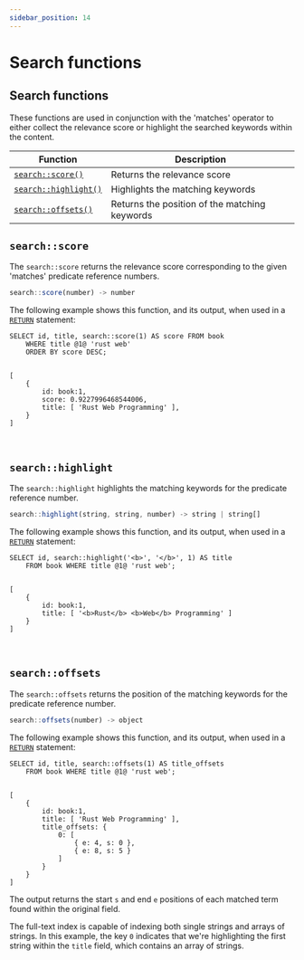 ```yaml
---
sidebar_position: 14
---
```



# Search functions

## Search functions

These functions are used in conjunction with the 'matches' operator to either collect the relevance score or highlight the searched keywords within the content.

<table>
<thead>
  <tr>
    <th>Function</th>
    <th>Description</th>
  </tr>
</thead>
<tbody>
  <tr>
    <td><a href="#searchscore"><code>search::score()</code></a></td>
    <td>Returns the relevance score</td>
  </tr>
  <tr>
    <td><a href="#searchhighlight"><code>search::highlight()</code></a></td>
    <td>Highlights the matching keywords</td>
  </tr>
  <tr>
    <td><a href="#searchoffsets"><code>search::offsets()</code></a></td>
    <td>Returns the position of the matching keywords</td>
  </tr>
</tbody>
</table>

## `search::score`

The `search::score` returns the relevance score corresponding to the given 'matches' predicate reference numbers.

```js title="API DEFINITION"
search::score(number) -> number
```
The following example shows this function, and its output, when used in a [`RETURN`](/docs/surrealql/statements/return) statement:

```surql
SELECT id, title, search::score(1) AS score FROM book
	WHERE title @1@ 'rust web'
	ORDER BY score DESC;


[
	{
		id: book:1,
		score: 0.9227996468544006,
		title: [ 'Rust Web Programming' ],
	}
]
```

<br />

## `search::highlight`

The `search::highlight` highlights the matching keywords for the predicate reference number.

```js title="API DEFINITION"
search::highlight(string, string, number) -> string | string[]
```
The following example shows this function, and its output, when used in a [`RETURN`](/docs/surrealql/statements/return) statement:

```surql
SELECT id, search::highlight('<b>', '</b>', 1) AS title
	FROM book WHERE title @1@ 'rust web';


[
	{
		id: book:1,
		title: [ '<b>Rust</b> <b>Web</b> Programming' ]
	}
]
```

<br />

## `search::offsets`

The `search::offsets` returns the position of the matching keywords for the predicate reference number.

```js title="API DEFINITION"
search::offsets(number) -> object
```
The following example shows this function, and its output, when used in a [`RETURN`](/docs/surrealql/statements/return) statement:

```surql
SELECT id, title, search::offsets(1) AS title_offsets
	FROM book WHERE title @1@ 'rust web';


[
	{
		id: book:1,
		title: [ 'Rust Web Programming' ],
		title_offsets: {
			0: [
				{ e: 4, s: 0 },
				{ e: 8, s: 5 }
			]
		}
	}
]
```
The output returns the start `s` and end `e` positions of each matched term found within the original field.

The full-text index is capable of indexing both single strings and arrays of strings. In this example, the key `0` indicates that we're highlighting the first string within the `title` field, which contains an array of strings.

<br /><br />